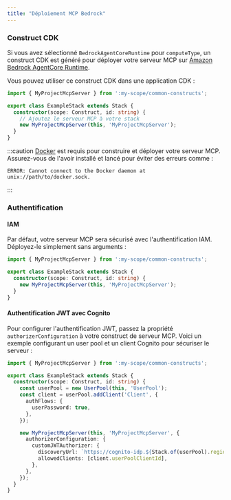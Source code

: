 ```yaml
---
title: "Déploiement MCP Bedrock"
---
```




### Construct CDK

Si vous avez sélectionné `BedrockAgentCoreRuntime` pour `computeType`, un construct CDK est généré pour déployer votre serveur MCP sur [Amazon Bedrock AgentCore Runtime](https://docs.aws.amazon.com/bedrock-agentcore/latest/devguide/agents-tools-runtime.html).

Vous pouvez utiliser ce construct CDK dans une application CDK :

```ts {6}
import { MyProjectMcpServer } from ':my-scope/common-constructs';

export class ExampleStack extends Stack {
  constructor(scope: Construct, id: string) {
    // Ajoutez le serveur MCP à votre stack
    new MyProjectMcpServer(this, 'MyProjectMcpServer');
  }
}
```

:::caution
[Docker](https://www.docker.com/) est requis pour construire et déployer votre serveur MCP. Assurez-vous de l'avoir installé et lancé pour éviter des erreurs comme :

```
ERROR: Cannot connect to the Docker daemon at unix://path/to/docker.sock.
```
:::

### Authentification

#### IAM

Par défaut, votre serveur MCP sera sécurisé avec l'authentification IAM. Déployez-le simplement sans arguments :

```ts {5}
import { MyProjectMcpServer } from ':my-scope/common-constructs';

export class ExampleStack extends Stack {
  constructor(scope: Construct, id: string) {
    new MyProjectMcpServer(this, 'MyProjectMcpServer');
  }
}
```

#### Authentification JWT avec Cognito

Pour configurer l'authentification JWT, passez la propriété `authorizerConfiguration` à votre construct de serveur MCP. Voici un exemple configurant un user pool et un client Cognito pour sécuriser le serveur :

```ts {14-17}
import { MyProjectMcpServer } from ':my-scope/common-constructs';

export class ExampleStack extends Stack {
  constructor(scope: Construct, id: string) {
    const userPool = new UserPool(this, 'UserPool');
    const client = userPool.addClient('Client', {
      authFlows: {
        userPassword: true,
      },
    });

    new MyProjectMcpServer(this, 'MyProjectMcpServer', {
      authorizerConfiguration: {
        customJWTAuthorizer: {
          discoveryUrl: `https://cognito-idp.${Stack.of(userPool).region}.amazonaws.com/${userPool.userPoolId}/.well-known/openid-configuration`,
          allowedClients: [client.userPoolClientId],
        },
      },
    });
  }
}
```